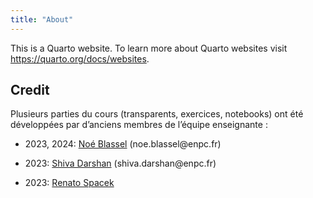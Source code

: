 ```yaml
---
title: "About"
---
```


This is a Quarto website. To learn more about Quarto websites visit <https://quarto.org/docs/websites>.

## Credit

Plusieurs parties du cours (transparents, exercices, notebooks) ont été développées par d'anciens membres de l'équipe enseignante :

- 2023, 2024: [Noé Blassel](https://noeblassel.github.io/) (noe.blassel@enpc.fr)

- 2023: [Shiva Darshan](https://shiva-darshan.github.io/) (shiva.darshan@enpc.fr)

- 2023: [Renato Spacek](https://fr.linkedin.com/in/renatospacek)
